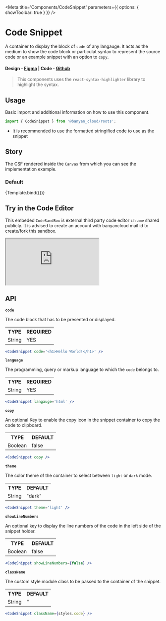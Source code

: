 

<Meta title='Components/CodeSnippet' parameters={{ options: { showToolbar: true } }} />


# Code Snippet

A container to display the block of `code` of any langauge. It acts as the medium to show the code block or particulat syntax to represent the source code or an example snippet with an option to `copy`.

#### Design - [Figma](https://www.figma.com/file/e9opoAtQHBo4vFd6u0Co98/Component-Library?type=design&node-id=943-47942&mode=design&t=Afx8B20v4RpJy0j6-0) | Code - [Github](https://github.com/banyandata-cloud/roots/tree/main/components/codeSnippet)

> This components uses the `react-syntax-highlighter` library to highlight the syntax.

## Usage

Basic import and additional information on how to use this component.

```js
import { CodeSnippet } from '@banyan_cloud/roots';
```

-   It is recommended to use the formatted stringified code to use as the snippet

## Story

The CSF rendered inside the `Canvas` from which you can see the implementation example.

### Default

<Canvas>
	<Story
		name='Default'
		args={{
			code: JSON.stringify(
				{
					id: 1,
					title: 'iPhone 9',
					description: 'An apple mobile which is nothing like apple',
					price: 549,
					discountPercentage: 12.96,
					rating: 4.69,
					stock: 94,
					brand: 'Apple',
					category: 'smartphones',
				},
				null,
				4
			),
			language: 'json',
			copy: true,
			theme: 'dark',
			showLineNumbers: false,
		}}>
		{Template.bind({})}
	</Story>
</Canvas>

## Try in the Code Editor

This embeded `CodeSandBox` is external third party code editor `iframe` shared publicly. It is advised to create an account with banyancloud mail id to create/fork this sandbox.

<iframe
	src='https://codesandbox.io/embed/modest-dawn-gdm72w?fontsize=14&hidenavigation=1&theme=dark'
	style={{ width: '100%', height: 500 }}
	allow='accelerometer; ambient-light-sensor; encrypted-media; geolocation; gyroscope; hid; microphone; midi; payment; usb; vr; xr-spatial-tracking'
	sandbox='allow-forms allow-modals allow-popups allow-presentation allow-same-origin allow-scripts'></iframe>

## API

**`code`**

The code block that has to be presented or displayed.

<table style={{ width: '100%' }}>
	<tr>
		<th style={{ textAlign: 'left', width: '50%' }}>TYPE</th>
		<th style={{ textAlign: 'left', width: '50%' }}>REQUIRED</th>
	</tr>
	<tr>
		<td>String</td>
		<td>YES</td>
	</tr>
</table>

```jsx
<CodeSnippet code='<h1>Hello World!</h1>' />
```

**`language`**

The programming, query or markup language to which the `code` belongs to.

<table style={{ width: '100%' }}>
	<tr>
		<th style={{ textAlign: 'left', width: '50%' }}>TYPE</th>
		<th style={{ textAlign: 'left', width: '50%' }}>REQUIRED</th>
	</tr>
	<tr>
		<td>String</td>
		<td>YES</td>
	</tr>
</table>

```jsx
<CodeSnippet langauge='html' />
```

**`copy`**

An optional Key to enable the copy icon in the snippet container to copy the code to clipboard.

<table style={{ width: '100%' }}>
	<tr>
		<th style={{ textAlign: 'left', width: '50%' }}>TYPE</th>
		<th style={{ textAlign: 'left', width: '50%' }}>DEFAULT</th>
	</tr>
	<tr>
		<td>Boolean</td>
		<td>false</td>
	</tr>
</table>

```jsx
<CodeSnippet copy />
```

**`theme`**

The color theme of the container to select between `light` or `dark` mode.

<table style={{ width: '100%' }}>
	<tr>
		<th style={{ textAlign: 'left', width: '50%' }}>TYPE</th>
		<th style={{ textAlign: 'left', width: '50%' }}>DEFAULT</th>
	</tr>
	<tr>
		<td>String</td>
		<td>"dark"</td>
	</tr>
</table>

```jsx
<CodeSnippet theme='light' />
```

**`showLineNumbers`**

An optional key to display the line numbers of the code in the left side of the snippet holder.

<table style={{ width: '100%' }}>
	<tr>
		<th style={{ textAlign: 'left', width: '50%' }}>TYPE</th>
		<th style={{ textAlign: 'left', width: '50%' }}>DEFAULT</th>
	</tr>
	<tr>
		<td>Boolean</td>
		<td>false</td>
	</tr>
</table>

```jsx
<CodeSnippet showLineNumbers={false} />
```

**`className`**

The custom style module class to be passed to the container of the snippet.

<table style={{ width: '100%' }}>
	<tr>
		<th style={{ textAlign: 'left', width: '50%' }}>TYPE</th>
		<th style={{ textAlign: 'left', width: '50%' }}>DEFAULT</th>
	</tr>
	<tr>
		<td>String</td>
		<td>''</td>
	</tr>
</table>

```jsx
<CodeSnippet className={styles.code} />
```

